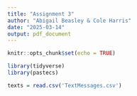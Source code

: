 ```yaml
---
title: "Assignment 3"
author: "Abigail Beasley & Cole Harris"
date: "2025-03-14"
output: pdf_document
---
```


```r
knitr::opts_chunk$set(echo = TRUE)
```

```r
library(tidyverse)
library(pastecs)

```

```r
texts = read.csv('TextMessages.csv')
```

```r


```

```r


```

```r


```